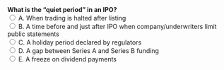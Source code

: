 ::: {.question-block}
<form onsubmit="event.preventDefault(); checkAnswer('module1_mcq_q63')" data-correct-answer="B"> 
  <strong style="display: block;">What is the “quiet period” in an IPO?</strong> 
  <label><input type="radio" name="module1_mcq_q63" value="A"> A. When trading is halted after listing</label><br>
  <label><input type="radio" name="module1_mcq_q63" value="B"> B. A time before and just after IPO when company/underwriters limit public statements</label><br>
  <label><input type="radio" name="module1_mcq_q63" value="C"> C. A holiday period declared by regulators</label><br>
  <label><input type="radio" name="module1_mcq_q63" value="D"> D. A gap between Series A and Series B funding</label><br>
  <label><input type="radio" name="module1_mcq_q63" value="E"> E. A freeze on dividend payments</label><br>
</form> 

<div id="feedback-module1_mcq_q63" class="feedback" data-status="" style="display:none;"> 
✅ Correct: B. The quiet period restricts communications outside the prospectus to ensure fairness. 
</div> 
:::
